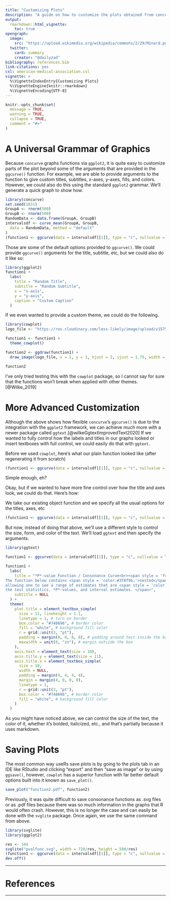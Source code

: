 ```yaml
---
title: "Customizing Plots"
description: "A guide on how to customize the plots obtained from concurve via ggplot2 arguments and with other packages."
output: 
  rmarkdown::html_vignette:
    toc: true
opengraph:
  image: 
    src: "https://upload.wikimedia.org/wikipedia/commons/2/29/Minard.png"
  twitter:
    card: summary
    creator: "@dailyzad"
bibliography: references.bib
link-citations: yes
csl: american-medical-association.csl
vignette: >
  %\VignetteIndexEntry{Customizing Plots}
  %\VignetteEngine{knitr::rmarkdown}
  %\VignetteEncoding{UTF-8}
---
```


```r
knitr::opts_chunk$set(
  message = TRUE,
  warning = TRUE,
  collapse = TRUE,
  comment = "#>"
)
```

# A Universal Grammar of Graphics

Because `concurve` graphs functions via `ggplot2`, it is quite easy to customize parts of the plot beyond some of the arguments that are provided in the `ggcurve()` function. For example, we are able to provide arguments to the function to give custom titles, subtitles, x-axes, y-axes, fills, and colors. However, we could also do this using the standard `ggplot2` grammar. We'll generate a quick graph to show how. 

```r
library(concurve)
set.seed(1031)
GroupA <- rnorm(500)
GroupB <- rnorm(500)
RandomData <- data.frame(GroupA, GroupB)
intervalsdf <- curve_mean(GroupA, GroupB,
  data = RandomData, method = "default"
)
(function1 <- ggcurve(data = intervalsdf[[1]], type = "c", nullvalue = TRUE))
```

Those are some of the default options provided to `ggcurve()`. We could provide `ggcurve()` arguments for the title, subtitle, etc, but we could also do it like so:

```r
library(ggplot2)
function1 +
  labs(
    title = "Random Title",
    subtitle = "Random Subtitle",
    x = "x-axis",
    y = "y-axis",
    caption = "Custom Caption"
  )
```

If we even wanted to provide a custom theme, we could do the following.  

```r
library(cowplot)
logo_file <- "https://res.cloudinary.com/less-likely/image/upload/v1575441662/Site/Logo2.jpg"

function1 <- function1 +
  theme_cowplot()

function2 <- ggdraw(function1) +
  draw_image(logo_file, x = 1, y = 1, hjust = 2, vjust = 1.75, width = 0.13, height = 0.2)

function2
```

I've only tried testing this with the `cowplot` package, so I cannot say for sure that the functions won't break when applied with other themes.[@Wilke_2019]

# More Advanced Customization

Although the above shows how flexible `concurve`'s `ggcurve()` is due to the integration with the `ggplot2` framework, we can achieve much more with a newer package called `ggtext`.[@wilkeGgtextImprovedText2020] If we wanted to fully control how the labels and titles in our graphs looked or insert textboxes with full control, we could easily do that with `ggtext.`  

Before we used `cowplot`, here's what our plain function looked like (after regenerating it from scratch)
```r

(function1 <- ggcurve(data = intervalsdf[[1]], type = "c", nullvalue = TRUE))
```

Simple enough, eh?

Okay, but if we wanted to have more fine control over how the title and axes look, we could do that. Here's how:

We take our existing object function and we specify all the usual options for the titles, axes, etc

```r
(function1 <- ggcurve(data = intervalsdf[[1]], type = "c", nullvalue = TRUE, title = "Something Super Important", xaxis = "Theta"))
```

But now, instead of doing that above, we'll use a different style to control the size, form, and color of the text. We'll load `ggtext` and then specify the arguments. 

```r

library(ggtext)

function1 <- ggcurve(data = intervalsdf[[1]], type = "c", nullvalue = TRUE, title = "Something Super Important", xaxis = "<span style = 'color:#3f8f9b;'>Theta</span> ")

function1 +
  labs(
    title = "*P*-value Function / Consonance Curve<br><span style = 'font-size:9pt;'>
The function below contains <span style = 'color:#3f8f9b;'>nested</span> confidence/compatibility intervals at <span style = 'color:#3f8f9b;'>every possible level</span> (95%, 90%, 75%, 50%)
allowing one to see a range of estimates that are <span style = 'color:#3f8f9b;'>consistent with the model and its assumptions</span> that were used to compute
the test statistics, *P*-values, and interval estimates. </span>",
    subtitle = NULL
  ) +
  theme(
    plot.title = element_textbox_simple(
      size = 11, lineheight = 1.1,
      linetype = 1, # turn on border
      box.color = "#748696", # border color
      fill = "white", # background fill color
      r = grid::unit(3, "pt"),
      padding = margin(8, 8, 8, 8), # padding around text inside the box
      maxwidth = unit(8, "in"), # margin outside the box
    ),
    axis.text = element_text(size = 10),
    axis.title.y = element_text(size = 11),
    axis.title.x = element_textbox_simple(
      size = 10,
      width = NULL,
      padding = margin(4, 4, 4, 4),
      margin = margin(4, 0, 0, 0),
      linetype = 1,
      r = grid::unit(3, "pt"),
      box.color = "#748696", # border color
      fill = "white", # background fill color
    )
  )
```

As you might have noticed above, we can control the size of the text, the color of it, whether it's bolded, italicized, etc., and that's partially because it uses markdown. 

# Saving Plots

The most common way useRs save plots is by going to the plots tab in an IDE like RStudio and clicking "export" and then "save as image" or by using `ggsave()`, however, `cowplot` has a superior function with far better default options built into it known as `save_plot()`. 

```r
save_plot("function2.pdf", function2)
```


Previously, it was quite difficult to save consonance functions as .svg files or as .pdf files because there was so much information in the graphs that R would often crash. However, this is no longer the case and can easily be done with the `svglite` package. Once again, we use the same command from above. 

```r
library(svglite)
library(ggplot2)

res <- 144
svglite("pvalfunc.svg", width = 720/res, height = 500/res)
(function1 <- ggcurve(data = intervalsdf[[1]], type = "c", nullvalue = TRUE))
dev.off()
```

* * * 

# References

* * * 
